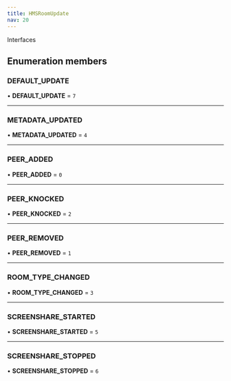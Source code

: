 ```yaml
---
title: HMSRoomUpdate
nav: 20
---
```


Interfaces

## Enumeration members

### DEFAULT_UPDATE

• **DEFAULT_UPDATE** = `7`

---

### METADATA_UPDATED

• **METADATA_UPDATED** = `4`

---

### PEER_ADDED

• **PEER_ADDED** = `0`

---

### PEER_KNOCKED

• **PEER_KNOCKED** = `2`

---

### PEER_REMOVED

• **PEER_REMOVED** = `1`

---

### ROOM_TYPE_CHANGED

• **ROOM_TYPE_CHANGED** = `3`

---

### SCREENSHARE_STARTED

• **SCREENSHARE_STARTED** = `5`

---

### SCREENSHARE_STOPPED

• **SCREENSHARE_STOPPED** = `6`
